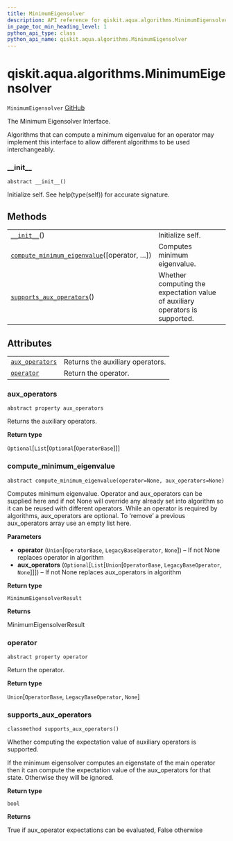 ```yaml
---
title: MinimumEigensolver
description: API reference for qiskit.aqua.algorithms.MinimumEigensolver
in_page_toc_min_heading_level: 1
python_api_type: class
python_api_name: qiskit.aqua.algorithms.MinimumEigensolver
---
```


# qiskit.aqua.algorithms.MinimumEigensolver

<span id="qiskit.aqua.algorithms.MinimumEigensolver" />

`MinimumEigensolver` [GitHub](https://github.com/qiskit-community/qiskit-aqua/tree/stable/0.9/qiskit/aqua/algorithms/minimum_eigen_solvers/minimum_eigen_solver.py "view source code")

The Minimum Eigensolver Interface.

Algorithms that can compute a minimum eigenvalue for an operator may implement this interface to allow different algorithms to be used interchangeably.

### \_\_init\_\_

<span id="qiskit.aqua.algorithms.MinimumEigensolver.__init__" />

`abstract __init__()`

Initialize self. See help(type(self)) for accurate signature.

## Methods

|                                                                                                                                                                                              |                                                                              |
| -------------------------------------------------------------------------------------------------------------------------------------------------------------------------------------------- | ---------------------------------------------------------------------------- |
| [`__init__`](#qiskit.aqua.algorithms.MinimumEigensolver.__init__ "qiskit.aqua.algorithms.MinimumEigensolver.__init__")()                                                                     | Initialize self.                                                             |
| [`compute_minimum_eigenvalue`](#qiskit.aqua.algorithms.MinimumEigensolver.compute_minimum_eigenvalue "qiskit.aqua.algorithms.MinimumEigensolver.compute_minimum_eigenvalue")(\[operator, …]) | Computes minimum eigenvalue.                                                 |
| [`supports_aux_operators`](#qiskit.aqua.algorithms.MinimumEigensolver.supports_aux_operators "qiskit.aqua.algorithms.MinimumEigensolver.supports_aux_operators")()                           | Whether computing the expectation value of auxiliary operators is supported. |

## Attributes

|                                                                                                                                       |                                  |
| ------------------------------------------------------------------------------------------------------------------------------------- | -------------------------------- |
| [`aux_operators`](#qiskit.aqua.algorithms.MinimumEigensolver.aux_operators "qiskit.aqua.algorithms.MinimumEigensolver.aux_operators") | Returns the auxiliary operators. |
| [`operator`](#qiskit.aqua.algorithms.MinimumEigensolver.operator "qiskit.aqua.algorithms.MinimumEigensolver.operator")                | Return the operator.             |

### aux\_operators

<span id="qiskit.aqua.algorithms.MinimumEigensolver.aux_operators" />

`abstract property aux_operators`

Returns the auxiliary operators.

**Return type**

`Optional`\[`List`\[`Optional`\[`OperatorBase`]]]

### compute\_minimum\_eigenvalue

<span id="qiskit.aqua.algorithms.MinimumEigensolver.compute_minimum_eigenvalue" />

`abstract compute_minimum_eigenvalue(operator=None, aux_operators=None)`

Computes minimum eigenvalue. Operator and aux\_operators can be supplied here and if not None will override any already set into algorithm so it can be reused with different operators. While an operator is required by algorithms, aux\_operators are optional. To ‘remove’ a previous aux\_operators array use an empty list here.

**Parameters**

*   **operator** (`Union`\[`OperatorBase`, `LegacyBaseOperator`, `None`]) – If not None replaces operator in algorithm
*   **aux\_operators** (`Optional`\[`List`\[`Union`\[`OperatorBase`, `LegacyBaseOperator`, `None`]]]) – If not None replaces aux\_operators in algorithm

**Return type**

`MinimumEigensolverResult`

**Returns**

MinimumEigensolverResult

### operator

<span id="qiskit.aqua.algorithms.MinimumEigensolver.operator" />

`abstract property operator`

Return the operator.

**Return type**

`Union`\[`OperatorBase`, `LegacyBaseOperator`, `None`]

### supports\_aux\_operators

<span id="qiskit.aqua.algorithms.MinimumEigensolver.supports_aux_operators" />

`classmethod supports_aux_operators()`

Whether computing the expectation value of auxiliary operators is supported.

If the minimum eigensolver computes an eigenstate of the main operator then it can compute the expectation value of the aux\_operators for that state. Otherwise they will be ignored.

**Return type**

`bool`

**Returns**

True if aux\_operator expectations can be evaluated, False otherwise

